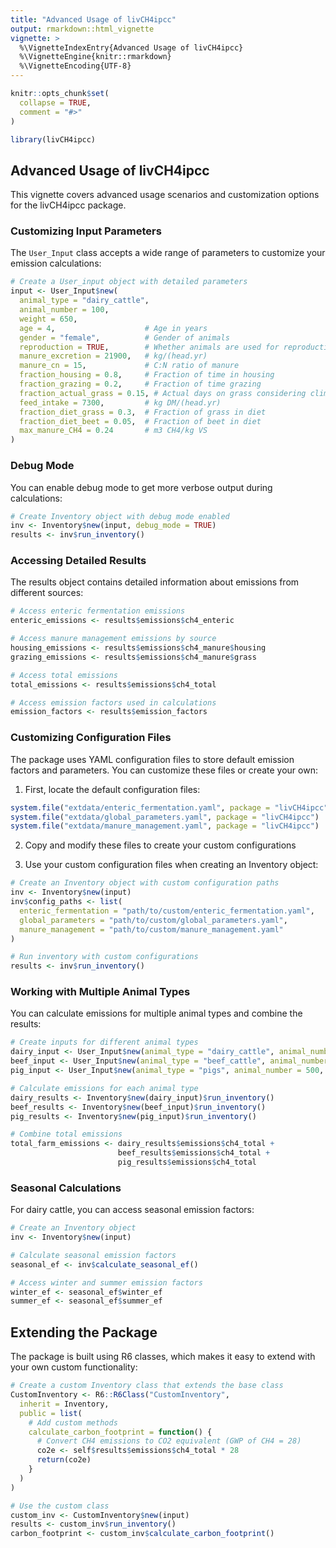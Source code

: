 ```yaml
---
title: "Advanced Usage of livCH4ipcc"
output: rmarkdown::html_vignette
vignette: >
  %\VignetteIndexEntry{Advanced Usage of livCH4ipcc}
  %\VignetteEngine{knitr::rmarkdown}
  %\VignetteEncoding{UTF-8}
---
```


```r
knitr::opts_chunk$set(
  collapse = TRUE,
  comment = "#>"
)
```

```r
library(livCH4ipcc)
```

## Advanced Usage of livCH4ipcc

This vignette covers advanced usage scenarios and customization options for the livCH4ipcc package.

### Customizing Input Parameters

The `User_Input` class accepts a wide range of parameters to customize your emission calculations:

```r
# Create a User_input object with detailed parameters
input <- User_Input$new(
  animal_type = "dairy_cattle",
  animal_number = 100,
  weight = 650,
  age = 4,                    # Age in years
  gender = "female",          # Gender of animals
  reproduction = TRUE,        # Whether animals are used for reproduction
  manure_excretion = 21900,   # kg/(head.yr)
  manure_cn = 15,             # C:N ratio of manure
  fraction_housing = 0.8,     # Fraction of time in housing
  fraction_grazing = 0.2,     # Fraction of time grazing
  fraction_actual_grass = 0.15, # Actual days on grass considering climate
  feed_intake = 7300,         # kg DM/(head.yr)
  fraction_diet_grass = 0.3,  # Fraction of grass in diet
  fraction_diet_beet = 0.05,  # Fraction of beet in diet
  max_manure_CH4 = 0.24       # m3 CH4/kg VS
)
```

### Debug Mode

You can enable debug mode to get more verbose output during calculations:

```r
# Create Inventory object with debug mode enabled
inv <- Inventory$new(input, debug_mode = TRUE)
results <- inv$run_inventory()
```

### Accessing Detailed Results

The results object contains detailed information about emissions from different sources:

```r
# Access enteric fermentation emissions
enteric_emissions <- results$emissions$ch4_enteric

# Access manure management emissions by source
housing_emissions <- results$emissions$ch4_manure$housing
grazing_emissions <- results$emissions$ch4_manure$grass

# Access total emissions
total_emissions <- results$emissions$ch4_total

# Access emission factors used in calculations
emission_factors <- results$emission_factors
```

### Customizing Configuration Files

The package uses YAML configuration files to store default emission factors and parameters. You can customize these files or create your own:

1. First, locate the default configuration files:

```r
system.file("extdata/enteric_fermentation.yaml", package = "livCH4ipcc")
system.file("extdata/global_parameters.yaml", package = "livCH4ipcc")
system.file("extdata/manure_management.yaml", package = "livCH4ipcc")
```

2. Copy and modify these files to create your custom configurations

3. Use your custom configuration files when creating an Inventory object:

```r
# Create an Inventory object with custom configuration paths
inv <- Inventory$new(input)
inv$config_paths <- list(
  enteric_fermentation = "path/to/custom/enteric_fermentation.yaml",
  global_parameters = "path/to/custom/global_parameters.yaml",
  manure_management = "path/to/custom/manure_management.yaml"
)

# Run inventory with custom configurations
results <- inv$run_inventory()
```

### Working with Multiple Animal Types

You can calculate emissions for multiple animal types and combine the results:

```r
# Create inputs for different animal types
dairy_input <- User_Input$new(animal_type = "dairy_cattle", animal_number = 100, ...)
beef_input <- User_Input$new(animal_type = "beef_cattle", animal_number = 200, ...)
pig_input <- User_Input$new(animal_type = "pigs", animal_number = 500, ...)

# Calculate emissions for each animal type
dairy_results <- Inventory$new(dairy_input)$run_inventory()
beef_results <- Inventory$new(beef_input)$run_inventory()
pig_results <- Inventory$new(pig_input)$run_inventory()

# Combine total emissions
total_farm_emissions <- dairy_results$emissions$ch4_total + 
                        beef_results$emissions$ch4_total + 
                        pig_results$emissions$ch4_total
```

### Seasonal Calculations

For dairy cattle, you can access seasonal emission factors:

```r
# Create an Inventory object
inv <- Inventory$new(input)

# Calculate seasonal emission factors
seasonal_ef <- inv$calculate_seasonal_ef()

# Access winter and summer emission factors
winter_ef <- seasonal_ef$winter_ef
summer_ef <- seasonal_ef$summer_ef
```

## Extending the Package

The package is built using R6 classes, which makes it easy to extend with your own custom functionality:

```r
# Create a custom Inventory class that extends the base class
CustomInventory <- R6::R6Class("CustomInventory",
  inherit = Inventory,
  public = list(
    # Add custom methods
    calculate_carbon_footprint = function() {
      # Convert CH4 emissions to CO2 equivalent (GWP of CH4 = 28)
      co2e <- self$results$emissions$ch4_total * 28
      return(co2e)
    }
  )
)

# Use the custom class
custom_inv <- CustomInventory$new(input)
results <- custom_inv$run_inventory()
carbon_footprint <- custom_inv$calculate_carbon_footprint()
```
